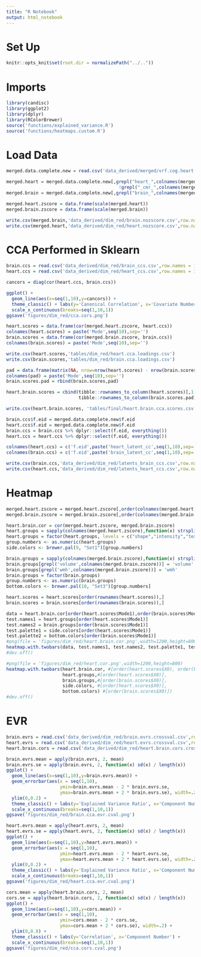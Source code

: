 ```yaml
---
title: "R Notebook"
output: html_notebook
---
```


# Set Up
```r
knitr::opts_knit$set(root.dir = normalizePath("../.."))
```

# Imports
```r
library(candisc)
library(ggplot2)
library(dplyr)
library(RColorBrewer)
source('functions/explained_variance.R')
source('functions/heatmaps.custom.R')
```

# Load Data
```r
merged.data.complete.new = read.csv('data_derived/merged/vrf.cog.heart.brain.new.healthy.csv')
```

```r
merged.heart = merged.data.complete.new[,grepl("heart_",colnames(merged.data.complete.new)) & 
                                          !grepl("_cmr_",colnames(merged.data.complete.new))]
merged.brain = merged.data.complete.new[,grepl("brain_",colnames(merged.data.complete.new))]
```

```r
merged.heart.zscore = data.frame(scale(merged.heart))
merged.brain.zscore = data.frame(scale(merged.brain))
```

```r
write.csv(merged.brain,'data_derived/dim_red/brain.nozscore.csv',row.names = FALSE)
write.csv(merged.heart,'data_derived/dim_red/heart.nozscore.csv',row.names = FALSE)
```


# CCA Performed in Sklearn
```r
brain.ccs = read.csv('data_derived/dim_red/brain_ccs.csv',row.names = 1)
heart.ccs = read.csv('data_derived/dim_red/heart_ccs.csv',row.names = 1)
```

```r
cancors = diag(cor(heart.ccs, brain.ccs))
```

```r
ggplot() + 
  geom_line(aes(x=seq(1,10),y=cancors)) + 
  theme_classic() + labs(y='Canonical Correlation', x='Covariate Number') + 
  scale_x_continuous(breaks=seq(1,10,1))
ggsave('figures/dim_red/cca.cors.png')
```


```r
heart.scores = data.frame(cor(merged.heart.zscore, heart.ccs))
colnames(heart.scores) = paste('Mode',seq(10),sep='')
brain.scores = data.frame(cor(merged.brain.zscore, brain.ccs))
colnames(brain.scores) = paste('Mode',seq(10),sep='')
```

```r
write.csv(heart.scores,'tables/dim_red/heart.cca.loadings.csv')
write.csv(brain.scores,'tables/dim_red/brain.cca.loadings.csv')
```

```r
pad = data.frame(matrix(NA, nrow=nrow(heart.scores) - nrow(brain.scores), ncol = 10))
colnames(pad) = paste('Mode',seq(10),sep='')
brain.scores.pad = rbind(brain.scores,pad)

heart.brain.scores = cbind(tibble::rownames_to_column(heart.scores)[,1:4],
                           tibble::rownames_to_column(brain.scores.pad)[,1:4])
```

```r
write.csv(heart.brain.scores, 'tables/final/heart.brain.cca.scores.csv')
```


```r
brain.ccs$f.eid = merged.data.complete.new$f.eid
heart.ccs$f.eid = merged.data.complete.new$f.eid
brain.ccs = brain.ccs %>% dplyr::select(f.eid, everything())
heart.ccs = heart.ccs %>% dplyr::select(f.eid, everything())
```

```r
colnames(heart.ccs) = c('f.eid',paste('heart_latent_cc',seq(1,10),sep=''))
colnames(brain.ccs) = c('f.eid',paste('brain_latent_cc',seq(1,10),sep=''))
```


```r
write.csv(brain.ccs,'data_derived/dim_red/latents_brain_ccs.csv',row.names = FALSE)
write.csv(heart.ccs,'data_derived/dim_red/latents_heart_ccs.csv',row.names = FALSE)
```

# Heatmap

```r
merged.heart.zscore = merged.heart.zscore[,order(colnames(merged.heart.zscore))]
merged.brain.zscore = merged.brain.zscore[,order(colnames(merged.brain.zscore))]

heart.brain.cor = cor(merged.heart.zscore, merged.brain.zscore)
heart.groups = sapply(colnames(merged.heart.zscore),function(x) strsplit(x,'_')[[1]][2])
heart.groups = factor(heart.groups, levels = c("shape","intensity","texture"))
group.numbers <- as.numeric(heart.groups)
side.colors <- brewer.pal(9, "Set1")[group.numbers]

brain.groups = sapply(colnames(merged.brain.zscore),function(x) strsplit(x,'_')[[1]][3])
brain.groups[grepl('volume',colnames(merged.brain.zscore))] = 'volume'
brain.groups[grepl('wmh',colnames(merged.brain.zscore))] = 'wmh'
brain.groups = factor(brain.groups)
group.numbers <- as.numeric(brain.groups)
bottom.colors <- brewer.pal(10, "Set3")[group.numbers]
```

```r
heart.scores = heart.scores[order(rownames(heart.scores)),]
brain.scores = brain.scores[order(rownames(brain.scores)),]

data = heart.brain.cor[order(heart.scores$Mode1),order(brain.scores$Mode1)]
test.names1 = heart.groups[order(heart.scores$Mode1)]
test.names2 = brain.groups[order(brain.scores$Mode1)]
test.palette1 = side.colors[order(heart.scores$Mode1)]
test.palette2 = bottom.colors[order(brain.scores$Mode1)]
#png(file = 'figures/dim_red/heart.brain.cor.png',width=1200,height=800)
heatmap.with.twobars(data, test.names1, test.names2, test.palette1, test.palette2)
#dev.off()
```


```r
#png(file = 'figures/dim_red/heart.cor.png',width=1200,height=800)
heatmap.with.twobars(heart.brain.cor, #[order(heart.scores$X0), order(brain.scores$X0)],
                     heart.groups,#[order(heart.scores$X0)],
                     brain.groups,#[order(brain.scores$X0)],
                     side.colors, #[order(heart.scores$X0)], 
                     bottom.colors) #[order(brain.scores$X0)])
#dev.off()
```


# EVR

```r
brain.evrs = read.csv('data_derived/dim_red/brain.evrs.crossval.csv',row.names=1)
heart.evrs = read.csv('data_derived/dim_red/heart.evrs.crossval.csv',row.names=1)
heart.brain.cors = read.csv('data_derived/dim_red/heart.brain.cors.crossval.csv',row.names=1)
```

```r
brain.evrs.mean = apply(brain.evrs, 2, mean)
brain.evrs.se = apply(brain.evrs, 2, function(x) sd(x) / length(x))
ggplot() + 
  geom_line(aes(x=seq(1,10),y=brain.evrs.mean)) + 
  geom_errorbar(aes(x = seq(1,10),
                    ymin=brain.evrs.mean - 2 * brain.evrs.se, 
                    ymax=brain.evrs.mean + 2 * brain.evrs.se), width=.2) + 
  ylim(0,0.2) + 
  theme_classic() + labs(y='Explained Variance Ratio', x='Component Number') + 
  scale_x_continuous(breaks=seq(1,10,1)) 
ggsave('figures/dim_red/brain.cca.evr.cval.png')
```

```r
heart.evrs.mean = apply(heart.evrs, 2, mean)
heart.evrs.se = apply(heart.evrs, 2, function(x) sd(x) / length(x))
ggplot() + 
  geom_line(aes(x=seq(1,10),y=heart.evrs.mean)) + 
  geom_errorbar(aes(x = seq(1,10),
                    ymin=heart.evrs.mean - 2 * heart.evrs.se, 
                    ymax=heart.evrs.mean + 2 * heart.evrs.se), width=.2) + 
  ylim(0,0.2) + 
  theme_classic() + labs(y='Explained Variance Ratio', x='Component Number') + 
  scale_x_continuous(breaks=seq(1,10,1)) 
ggsave('figures/dim_red/heart.cca.evr.cval.png')
```

```r
cors.mean = apply(heart.brain.cors, 2, mean)
cors.se = apply(heart.brain.cors, 2, function(x) sd(x) / length(x))
ggplot() + 
  geom_line(aes(x=seq(1,10),y=cors.mean)) + 
  geom_errorbar(aes(x = seq(1,10),
                    ymin=cors.mean - 2 * cors.se, 
                    ymax=cors.mean + 2 * cors.se), width=.2) + 
  ylim(0,0.8) + 
  theme_classic() + labs(y='Correlation', x='Component Number') + 
  scale_x_continuous(breaks=seq(1,10,1)) 
ggsave('figures/dim_red/cca.cors.cval.png')
```